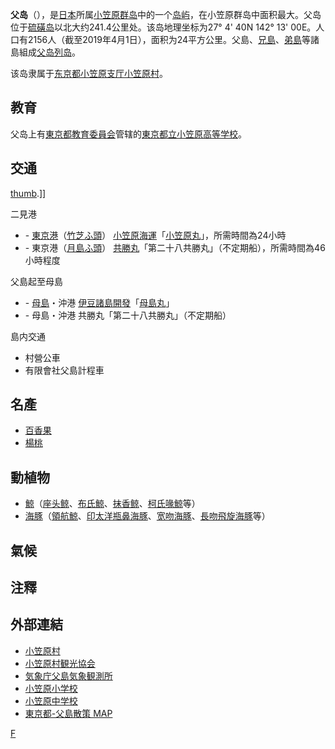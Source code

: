 {{Infobox islands
| name = 父島
| image  = Chichijima-retto.png
| image size = 270
| image caption = 父島列島（由上而下為弟島、兄島、父島）
| area km2 = 23.45
| coastline km = 
| elevation m = 326
| location = [[太平洋|太平洋]]
| country = {{Flagicon|JPN}}[[日本|日本]]
| country admin divisions title = [[日本行政区划|行政区划]]
| country admin divisions = [[东京都|东京都]][[小笠原村|小笠原村]]
| map = Japan&neighbours
| lat_d = 27 | lat_m = 04 | lat_s = 40 | latNS = N
| long_d = 142 | long_m = 13 | long_s = 00 | longEW = E
| label = 父島的位置
| label_position = bottom
| map_mark = Location dot red.svg
| map_mark_width = 9
| map_width = 270
| map_alt = 父島的位置
| map_caption = 父島在日本的位置
}}
'''父岛'''（{{jpn|j=父島|hg=ちちじま|rm=Chichi-Jima}}），是[[日本|日本]]所属[[小笠原群岛|小笠原群岛]]中的一个[[岛屿|岛屿]]，在小笠原群岛中面积最大。父岛位于[[硫磺岛|硫磺岛]]以北大约241.4公里处。该岛地理坐标为27° 4' 40N 142° 13' 00E。人口有2156人（截至2019年4月1日），面积为24平方公里。父島、[[兄島|兄島]]、[[弟島|弟島]]等諸島組成[[父岛列岛|父岛列岛]]。

该岛隶属于[[东京都|东京都]][[小笠原支厅|小笠原支厅]][[小笠原村|小笠原村]]。

== 教育 ==
父岛上有[[東京都教育委員会|東京都教育委員会]]管辖的[[東京都立小笠原高等学校|東京都立小笠原高等学校]]。

== 交通 ==
[[file:Ogasawara_Maru_JAPAN.jpg|thumb]].]]
; 二見港
* - [[東京港|東京港]]（[[東京港#竹芝埠頭|竹芝ふ頭]]） [[小笠原海運|小笠原海運]]「[[小笠原丸|小笠原丸]]」，所需時間為24小時
* - 東京港（[[東京港#月島埠頭|月島ふ頭]]） [[共勝丸|共勝丸]]「第二十八共勝丸」（不定期船），所需時間為46小時程度
; 父島起至母島
* - [[母島|母島]]・沖港 [[伊豆諸島開發|伊豆諸島開發]]「[[母島丸|母島丸]]」
* - 母島・沖港 共勝丸「第二十八共勝丸」（不定期船）
; 島内交通
* 村營公車
* 有限會社父島計程車

==名產==
*[[百香果|百香果]]
*[[楊桃|楊桃]]

== 動植物 ==
* [[鯨|鯨]]（[[座头鲸|座头鲸]]、[[布氏鯨|布氏鯨]]、[[抹香鲸|抹香鲸]]、[[柯氏喙鯨|柯氏喙鯨]]等）
* [[海豚|海豚]]（[[領航鯨|領航鯨]]、[[印太洋瓶鼻海豚|印太洋瓶鼻海豚]]、[[宽吻海豚|宽吻海豚]]、[[長吻飛旋海豚|長吻飛旋海豚]]等）

==氣候==
{{Weather box
|location = 父島（1981–2010）
|single line = Y
|metric first = Y
|Jan high C = 20.5
|Feb high C = 20.1
|Mar high C = 21.5
|Apr high C = 23.2
|May high C = 25.4
|Jun high C = 28.0
|Jul high C = 30.0
|Aug high C = 29.9
|Sep high C = 29.7
|Oct high C = 28.3
|Nov high C = 25.6
|Dec high C = 22.4
|year high C = 25.4
|Jan mean C = 18.4
|Feb mean C = 17.9
|Mar mean C = 19.2
|Apr mean C = 21.0
|May mean C = 23.2
|Jun mean C = 25.8
|Jul mean C = 27.5
|Aug mean C = 27.7
|Sep mean C = 27.5
|Oct mean C = 26.2
|Nov mean C = 23.5
|Dec mean C = 20.3
|year mean C = 23.2
|Jan low C = 15.7
|Feb low C = 15.3
|Mar low C = 16.7
|Apr low C = 18.8
|May low C = 21.2
|Jun low C = 24.0
|Jul low C = 25.4
|Aug low C = 25.9
|Sep low C = 25.5
|Oct low C = 24.1
|Nov low C = 21.3
|Dec low C = 17.8
|year low C = 21.0
|rain colour = green
|Jan rain mm = 65.3
|Feb rain mm = 58.2
|Mar rain mm = 77.0
|Apr rain mm = 118.4
|May rain mm = 145.4
|Jun rain mm = 134.7
|Jul rain mm = 80.9
|Aug rain mm = 112.6
|Sep rain mm = 131.1
|Oct rain mm = 132.1
|Nov rain mm = 128.2
|Dec rain mm = 108.7
|Jan humidity = 66
|Feb humidity = 68
|Mar humidity = 73
|Apr humidity = 79
|May humidity = 83
|Jun humidity = 86
|Jul humidity = 82
|Aug humidity = 82
|Sep humidity = 82
|Oct humidity = 80
|Nov humidity = 75
|Dec humidity = 70
|Jan rain days = 10.3
|Feb rain days = 9.1
|Mar rain days = 10.8
|Apr rain days = 9.9
|May rain days = 11.7
|Jun rain days = 9.3
|Jul rain days = 8.4
|Aug rain days = 11.0
|Sep rain days = 11.6
|Oct rain days = 13.0
|Nov rain days = 11.1
|Dec rain days = 11.8
|unit rain days = 0.5 mm
|Jan sun = 136.4
|Feb sun = 131.4
|Mar sun = 154.7
|Apr sun = 148.2
|May sun = 159.8
|Jun sun = 198.9
|Jul sun = 250.3
|Aug sun = 211.0
|Sep sun = 200.9
|Oct sun = 179.1
|Nov sun = 140.9
|Dec sun = 126.8
|source 1 = 平年値（年・月ごとの値）<ref>[http://www.data.jma.go.jp/obd/stats/etrn/view/nml_sfc_ym.php?prec_no=19&prec_ch=%8B%FA%98H%8Ex%92%A1&block_no=47971&block_ch=%8B%FA%98H&year=&month=&day=&elm=normal&view= 平年値（年・月ごとの値）]</ref>
}}

==注釋==
{{Reflist}}

== 外部連結 ==
* [http://www.vill.ogasawara.tokyo.jp/ 小笠原村] {{Wayback|url=http://www.vill.ogasawara.tokyo.jp/ |date=20110124094217 }}
* [http://www.ogasawaramura.com/ 小笠原村観光協会] {{Wayback|url=http://www.ogasawaramura.com/ |date=20110207042319 }}
* [https://web.archive.org/web/20130606095825/http://www.data.kishou.go.jp/kaiyou/db/chichijima/ 気象庁父島気象観測所]
* [https://web.archive.org/web/20111006200826/http://www.h2.dion.ne.jp/~oga-es/ 小笠原小学校]
* [http://www.ogachu.que.ne.jp/ 小笠原中学校] {{Wayback|url=http://www.ogachu.que.ne.jp/ |date=20130504071744 }}
* [https://web.archive.org/web/20120302212706/http://www.soumu.metro.tokyo.jp/07ogasawara/55ranger/shoukai/chichijima1.pdf 東京都-父島散策 MAP]

{{伊豆小笠原群島}}
{{Authority control}}
[[Category:小笠原群島|F]]